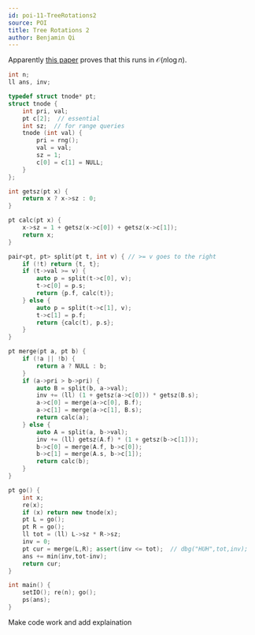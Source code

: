 ```yaml
---
id: poi-11-TreeRotations2
source: POI
title: Tree Rotations 2
author: Benjamin Qi
---
```


Apparently
[this paper](https://www.cs.cmu.edu/~scandal/papers/treaps-spaa98.pdf) proves
that this runs in $\mathcal{O}(n\log n)$.

<LanguageSection>
 
<CPPSection>

```cpp
int n;
ll ans, inv;

typedef struct tnode* pt;
struct tnode {
	int pri, val;
	pt c[2];  // essential
	int sz;  // for range queries
	tnode (int val) {
		pri = rng();
		val = val;
		sz = 1;
		c[0] = c[1] = NULL;
	}
};

int getsz(pt x) {
	return x ? x->sz : 0;
}

pt calc(pt x) {
	x->sz = 1 + getsz(x->c[0]) + getsz(x->c[1]);
	return x;
}

pair<pt, pt> split(pt t, int v) { // >= v goes to the right
	if (!t) return {t, t};
	if (t->val >= v) {
		auto p = split(t->c[0], v);
		t->c[0] = p.s;
		return {p.f, calc(t)};
	} else {
		auto p = split(t->c[1], v);
		t->c[1] = p.f;
		return {calc(t), p.s};
	}
}

pt merge(pt a, pt b) {
	if (!a || !b) {
		return a ? NULL : b;
	}
	if (a->pri > b->pri) {
		auto B = split(b, a->val);
		inv += (ll) (1 + getsz(a->c[0])) * getsz(B.s);
		a->c[0] = merge(a->c[0], B.f);
		a->c[1] = merge(a->c[1], B.s);
		return calc(a);
	} else {
		auto A = split(a, b->val);
		inv += (ll) getsz(A.f) * (1 + getsz(b->c[1]));
		b->c[0] = merge(A.f, b->c[0]);
		b->c[1] = merge(A.s, b->c[1]);
		return calc(b);
	}
}

pt go() {
	int x;
	re(x);
	if (x) return new tnode(x);
	pt L = go();
	pt R = go();
	ll tot = (ll) L->sz * R->sz;
	inv = 0;
	pt cur = merge(L,R); assert(inv <= tot);  // dbg("HUH",tot,inv);
	ans += min(inv,tot-inv);
	return cur;
}

int main() {
	setIO(); re(n); go();
	ps(ans);
}
```

<IncompleteSection>Make code work and add explaination</IncompleteSection>

</CPPSection>

 </LanguageSection>
